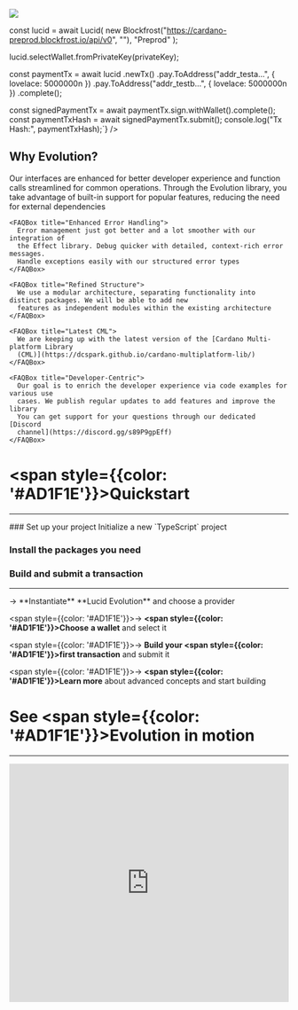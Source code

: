 
<div style={{ marginBottom: "10rem" }}></div>

![](/lucid-evolution-al-red.png)

<div className="fade-in">
  <Hero
    title="Lucid Evolution"
    subtitle="Highly scalable, production-ready transaction builder & off-chain framework for users and dApps on Cardano"
    ctaText="Start here"
    ctaLink="/install"
    ctaText2="Learn more"
    ctaLink2="/documentation/core-concepts/instantiate-evolution"
  />
</div>

<div style={{ marginBottom: "17rem" }}></div>

<Bleed full>
  <ResponsiveContainer>
    <AnimatedCode 
      style={{ 
        maxWidth: '100%', 
        overflowX: 'auto', 
        border: '1px solid #8b0000',
        borderRadius: '8px',
        boxShadow: '0 20px 40px rgba(0,0,0,0.1)',
        marginBottom: '2rem'  
      }} 
      code={`import { Lucid, Blockfrost } from "@lucid-evolution/lucid";

const lucid = await Lucid(
new Blockfrost("https://cardano-preprod.blockfrost.io/api/v0", "<blockfrost-api-key>"),
"Preprod"
);

lucid.selectWallet.fromPrivateKey(privateKey);

const paymentTx = await lucid
.newTx()
.pay.ToAddress("addr_testa...", { lovelace: 5000000n })
.pay.ToAddress("addr_testb...", { lovelace: 5000000n })
.complete();

const signedPaymentTx = await paymentTx.sign.withWallet().complete();
const paymentTxHash = await signedPaymentTx.submit();
console.log("Tx Hash:", paymentTxHash);`}
/>

<div>
<h2 style={{ fontSize: '1.8rem', marginBottom: '1rem', color: 'white' }}>
Why <span style={{ color: '#8b0000' }}>Evolution</span>?
</h2>

<FAQBox title="Improved APIs">
  Our interfaces are enhanced for better developer experience and function calls
  streamlined for common operations. Through the Evolution library, you take
  advantage of built-in support for popular features, reducing the need for
  external dependencies
</FAQBox>

    <FAQBox title="Enhanced Error Handling">
      Error management just got better and a lot smoother with our integration of
      the Effect library. Debug quicker with detailed, context-rich error messages.
      Handle exceptions easily with our structured error types
    </FAQBox>

    <FAQBox title="Refined Structure">
      We use a modular architecture, separating functionality into distinct packages. We will be able to add new
      features as independent modules within the existing architecture
    </FAQBox>

    <FAQBox title="Latest CML">
      We are keeping up with the latest version of the [Cardano Multi-platform Library
      (CML)](https://dcspark.github.io/cardano-multiplatform-lib/)
    </FAQBox>

    <FAQBox title="Developer-Centric">
      Our goal is to enrich the developer experience via code examples for various use
      cases. We publish regular updates to add features and improve the library
      You can get support for your questions through our dedicated [Discord
      channel](https://discord.gg/s89P9gpEff)
    </FAQBox>

  </div>
</ResponsiveContainer>

</Bleed>

<div style={{ marginBottom: "6rem" }}></div>

# <span style={{color: '#AD1F1E'}}>Quickstart</span>

---

<Steps>
### Set up your project
Initialize a new `TypeScript` project

### Install the packages you need

<Cards>
  <Cards.Card title="Lucid Evolution packages" href="/install" />
</Cards>

### Build and submit a transaction

---

<Steps>
<span style={{color: '#AD1F1E'}}>→</span> **Instantiate** **<span style={{color: '#AD1F1E'}}>Lucid Evolution</span>** and choose a provider
<Cards>
  <Cards.Card
    title = "Core Concept 1: Instantiation"
    href = "/documentation/core-concepts/instantiate-evolution"
  />
</Cards>

<span style={{color: '#AD1F1E'}}>→</span>  **<span style={{color: '#AD1F1E'}}>Choose</span>** **a wallet** and select it

<Cards>
  <Cards.Card
    title="Core Concept 2: Choose wallet"
    href="/documentation/core-concepts/choose-wallet"
  />
</Cards>

<span style={{color: '#AD1F1E'}}>→</span>  **Build your <span style={{color: '#AD1F1E'}}>first transaction</span>** and submit it

<Cards>
  <Cards.Card
    title="Core Concept 3: Your first transaction"
    href="/documentation/core-concepts/first-transaction"
  />
</Cards>

<span style={{color: '#AD1F1E'}}>→</span> **<span style={{color: '#AD1F1E'}}>Learn more</span>** about advanced concepts and start building

<Cards>
  <Cards.Card
    icon = "🥽"
    title = " Deep Dive Series"
    href = "/documentation/deep-dives/make-payments"
  />
</Cards>
</Steps>
</Steps>

<div style={{ marginBottom: "6rem" }}></div>

# See <span style={{color: '#AD1F1E'}}>Evolution</span> in motion

---

<div align="center">
  <iframe
    width="100%"
    height="430"
    src="https://www.youtube.com/embed/aCV7XzyMUNw"
    title="Lucid Evolution Introduction"
    frameborder="0"
    allow="accelerometer; autoplay; clipboard-write; encrypted-media; gyroscope; picture-in-picture"
    allowfullscreen
  />
</div>
<div style={{ marginBottom: "6rem" }}></div>
# <span style={{color: '#AD1F1E'}}>F.A.Q.</span>

---

<div style={{ marginBottom: "2.5rem" }}></div>

<FAQBox title="What is Lucid Evolution?">
  Lucid Evolution is an off-chain framework library for Cardano, designed to
  facilitate developers needs and the development of decentralized applications.
  It includes various packages such as utilities for signing data, Plutus
  integration, and wallet management, all built using TypeScript to ensure type
  safety and a better developer experience
</FAQBox>

<FAQBox title="How does Lucid Evolution ensure compatibility with Cardano's evolving scene?">
  The library is actively maintained to ensure compatibility in all areas, just
  like with Chang Hardfork. We have been involved in updating our fee models,
  and functionalities to support upcoming changes.
</FAQBox>

<FAQBox title="Can I contribute to the development?">
  Yes, of course! Contributions to Lucid Evolution are welcome. You have an
  idea? You can submit issues, feature requests, or pull requests on our GitHub
  repository to help improve the library and its documentation
</FAQBox>

<FAQBox title="How can I get help?">
  You can join the Anastasia Labs [Discord
  channel](https://discord.gg/s89P9gpEff) to get help from the community and
  our team. We also have a dedicated channel for Lucid Evolution where you can
  ask questions, share your ideas, and get help with your projects
</FAQBox>

  title,
  subtitle,
  ctaText,
  ctaLink,
  ctaText2,
  ctaLink2,
}) {
  const [isHovered1, setIsHovered1] = useState(false);
  const [isHovered2, setIsHovered2] = useState(false);
  const [displayText, setDisplayText] = useState("");
  const [isTyping, setIsTyping] = useState(true);
  const [showCursor, setShowCursor] = useState(true);
  const [textColor, setTextColor] = useState("gray");

const fullText = "Evolution";
const partialText = "Evolu";

useEffect(() => {
let isMounted = true;

    const animateText = async () => {
      for (let i = 0; i <= partialText.length; i++) {
        if (!isMounted) break;
        setDisplayText(partialText.slice(0, i));
        await new Promise((resolve) => setTimeout(resolve, 100));
      }

      await new Promise((resolve) => setTimeout(resolve, 500));

      for (let i = partialText.length; i >= 0; i--) {
        if (!isMounted) break;
        setDisplayText(partialText.slice(0, i));
        await new Promise((resolve) => setTimeout(resolve, 50));
      }

      setTextColor("#8b0000");

      for (let i = 0; i <= fullText.length; i++) {
        if (!isMounted) break;
        setDisplayText(fullText.slice(0, i));
        await new Promise((resolve) => setTimeout(resolve, 100));
      }

      setIsTyping(false);

      await new Promise((resolve) => setTimeout(resolve, 7000));

      setTextColor("gray");
      setDisplayText("");
      setIsTyping(true);

      if (isMounted) {
        animateText();
      }
    };

    animateText();

    const cursorInterval = setInterval(() => {
      if (isMounted) setShowCursor((prev) => !prev);
    }, 530);

    return () => {
      isMounted = false;
      clearInterval(cursorInterval);
    };

}, []);

const buttonStyle = (isHovered, isPrimary) => ({
padding: "0.6rem 1.2rem",
backgroundColor: isPrimary
? isHovered
? "#a50000"
: "#8b0000"
: "transparent",
color: isPrimary ? "white" : "#8b0000",
textDecoration: "none",
borderRadius: "6px",
transition: "all 0.3s ease",
border: isPrimary ? "none" : "2px solid #8b0000",
boxShadow: isHovered
? "0 4px 6px rgba(0, 0, 0, 0.1)"
: "0 2px 4px rgba(0, 0, 0, 0.05)",
transform: isHovered ? "translateY(-1px)" : "translateY(0)",
fontWeight: "600",
fontSize: "0.8rem",
letterSpacing: "0.5px",
display: "inline-flex",
alignItems: "center",
justifyContent: "center",
textAlign: "center",
margin: "0 0.5rem",
fontFamily:
"'Inter', -apple-system, BlinkMacSystemFont, 'Segoe UI', Roboto, sans-serif",
textTransform: "uppercase",
minWidth: "10px",
gap: "8px",
});

const [firstPart, secondPart] = title.split(" ");

return (

<div style={{ textAlign: "center" }}>
  <h1
    style={{
      fontSize: "3rem",
      marginBottom: "1rem",
      fontWeight: "bold",
      color: "white",
    }}
  >
    {firstPart}{" "}
    <span
      style={{
        color: textColor,
        transition: "color 0.5s ease-in-out",
        position: "relative",
      }}
    >
      {displayText}
      <span
        style={{
          position: "absolute",
          right: "-0.1em",
          borderRight:
            showCursor && isTyping ? `2px solid ${textColor}` : "none",
          animation: "blink 0.7s infinite",
        }}
      ></span>
    </span>
  </h1>
  <p
    style={{
      fontSize: "1.2rem",
      marginBottom: "2rem",
      color: "#666666",
      maxWidth: "600px",
      margin: "0 auto 2rem",
    }}
  >
    {subtitle}
  </p>
  <div style={{ display: "flex", justifyContent: "center" }}>
    <a
      href={ctaLink}
      style={buttonStyle(isHovered1, true)}
      onMouseEnter={() => setIsHovered1(true)}
      onMouseLeave={() => setIsHovered1(false)}
    >
      <span style={{ fontSize: "1em" }}>&#x21b3;</span> {/* Arrow (Unicode) */}
      {ctaText}
    </a>
    <a
      href={ctaLink2}
      style={buttonStyle(isHovered2, false)}
      onMouseEnter={() => setIsHovered2(true)}
      onMouseLeave={() => setIsHovered2(false)}
    >
      {ctaText2}
      <span style={{ fontSize: "1em" }}>📖</span> {/* book (Unicode) */}
    </a>
  </div>
</div>
); }

  const [isMobile, setIsMobile] = useState(false);

useEffect(() => {
const checkMobile = () => {
setIsMobile(window.innerWidth <= 768);
};
checkMobile();
window.addEventListener('resize', checkMobile);
return () => window.removeEventListener('resize', checkMobile);
}, []);

return (

<div
  style={{
    backgroundColor: "rgba(220, 38, 38, 0.05)",
    borderRadius: "8px",
    padding: isMobile ? "1rem" : "1.5rem",
  }}
>
  <h3
    style={{
      fontSize: isMobile ? "1.2rem" : "1.4rem",
      marginBottom: "1rem",
      color: "#dc2626",
    }}
  >
    Key Features
  </h3>
  <ul
    style={{
      listStyleType: "none",
      padding: 0,
      margin: 0,
    }}
  >
    {features.map((feature, index) => (
      <li
        key={index}
        style={{
          marginBottom: isMobile ? "0.5rem" : "0.75rem",
          display: "flex",
          alignItems: "flex-start",
        }}
      >
        <span
          style={{
            color: "#dc2626",
            marginRight: "0.75rem",
            fontSize: isMobile ? "1rem" : "1.2rem",
            flexShrink: 0,
          }}
        >
          ▹
        </span>
        <span
          style={{
            fontSize: isMobile ? "0.9rem" : "1rem",
            color: "#333",
          }}
        >
          {feature}
        </span>
      </li>
    ))}
  </ul>
</div>
); }

 const grayKeywords = ["import", "from", "const", "await", "new", "console"];
 const highlightedKeywords = [
"Lucid",
"pay",
"ToAddress",
"sign",
"newTx",
"withWallet",
"selectWallet",
"fromPrivateKey",
"submit",
"complete",
];

const [isMobile, setIsMobile] = useState(false);
const [displayedCode, setDisplayedCode] = useState("");
const [showCursor, setShowCursor] = useState(true);
const [isCursorBlinking, setIsCursorBlinking] = useState(true);
const [showConfirmation, setShowConfirmation] = useState(false);
const [isSubmitting, setIsSubmitting] = useState(false);
const [isGlowing, setIsGlowing] = useState(false);
const [progress, setProgress] = useState(0);
const [spinnerAngle, setSpinnerAngle] = useState(0);
const [typedCommand, setTypedCommand] = useState("");
const [isCommandFullyTyped, setIsCommandFullyTyped] = useState(false);
const [startColorTransition, setStartColorTransition] = useState(false);

const getRandomTypingDelay = () => Math.random() * 50 + 20;

const lineCount = code.split("\n").length;
const lineHeight = 1.3; // em
const codeHeight = `${lineCount * lineHeight}em`;
const terminalHeight = "120px";
const headerHeight = "40px";
const componentHeight = `calc(${codeHeight} + ${terminalHeight} + ${headerHeight} - 2em)`;

const fastForwardIndex = code.indexOf("signedPaymentTx.");
const fastForwardSection = code.slice(0, fastForwardIndex);
const normalTypingSection = code.slice(fastForwardIndex);

useEffect(() => {
const checkMobile = () => {
setIsMobile(window.innerWidth <= 768);
};
checkMobile();
window.addEventListener('resize', checkMobile);
return () => window.removeEventListener('resize', checkMobile);
}, []);

useEffect(() => {
let isMounted = true;

    const animateCode = async () => {
      let currentCode = "";
      for (let i = 0; i < fastForwardSection.length; i++) {
        if (!isMounted) break;
        currentCode += fastForwardSection[i];
        setDisplayedCode(currentCode);
        await new Promise((resolve) => setTimeout(resolve, 5));
      }

      await new Promise((resolve) => setTimeout(resolve, 500));

      for (let i = 0; i < normalTypingSection.length; i++) {
        if (!isMounted) break;
        currentCode += normalTypingSection[i];
        setDisplayedCode(currentCode);
        if (normalTypingSection[i] === "\n") {
          await new Promise((resolve) => setTimeout(resolve, 500));
        } else {
          await new Promise((resolve) =>
            setTimeout(resolve, getRandomTypingDelay()),
          );
        }
      }

      await new Promise((resolve) => setTimeout(resolve, 500));

      const command = "run make_payment.ts";
      for (let i = 0; i < command.length; i++) {
        if (!isMounted) break;
        setTypedCommand((prev) => prev + command[i]);
        await new Promise((resolve) => setTimeout(resolve, 50));
      }

      setIsCommandFullyTyped(true);
      await new Promise((resolve) => setTimeout(resolve, 200));
      setStartColorTransition(true);

      await new Promise((resolve) => setTimeout(resolve, 500));

      setIsSubmitting(true);
      setIsGlowing(true);
      setIsCursorBlinking(false);

      const startTime = Date.now();
      const duration = 3000;
      const animateProgress = () => {
        const elapsedTime = Date.now() - startTime;
        const newProgress = Math.min((elapsedTime / duration) * 100, 100);
        setProgress(newProgress);
        if (newProgress < 100 && isMounted) {
          requestAnimationFrame(animateProgress);
        } else {
          setIsSubmitting(false);
          setIsGlowing(false);
          setShowConfirmation(true);
        }
      };
      animateProgress();

      await new Promise((resolve) => setTimeout(resolve, duration));

      if (isMounted) {
        setShowConfirmation(true);
      }

      await new Promise((resolve) => setTimeout(resolve, 4000));
      if (isMounted) {
        setDisplayedCode("");
        setShowConfirmation(false);
        setProgress(0);
        setTypedCommand("");
        setIsCommandFullyTyped(false);
        setStartColorTransition(false);
        setIsCursorBlinking(true);
      }

      setTimeout(() => {
        if (isMounted) animateCode();
      }, 1000);
    };

    animateCode();

    const cursorInterval = setInterval(() => {
      if (isMounted) setShowCursor((prev) => !prev);
    }, 530);

    return () => {
      isMounted = false;
      clearInterval(cursorInterval);
    };

}, [code, fastForwardSection, normalTypingSection]);

useEffect(() => {
let animationFrameId;
const animateSpinner = () => {
setSpinnerAngle((prevAngle) => (prevAngle + 10) % 360);
animationFrameId = requestAnimationFrame(animateSpinner);
};

    if (isSubmitting) {
      animateSpinner();
    }

    return () => {
      if (animationFrameId) {
        cancelAnimationFrame(animationFrameId);
      }
    };

}, [isSubmitting]);

const allKeywords = [...grayKeywords, ...highlightedKeywords];
const keywordRegex = new RegExp(`\\b(${allKeywords.join("|")})\\b`, "g");

const LoadingSpinner = () => (

<div style={{ display: "inline-block", marginLeft: "10px" }}>
  <div
    style={{
      width: "16px",
      height: "16px",
      border: "2px solid #2d2d2d",
      borderTop: "2px solid #ff6b6b",
      borderRadius: "50%",
      transform: `rotate(${spinnerAngle}deg)`,
    }}
  ></div>
</div>
);

const SuccessIcon = () => (

<svg
  width="16"
  height="16"
  viewBox="0 0 20 20"
  fill="none"
  xmlns="http://www.w3.org/2000/svg"
  style={{ marginRight: "6px" }}
>
  <circle cx="10" cy="10" r="8" stroke="#2ecc71" strokeWidth="2" />
  <path
    d="M6 10L9 13L14 8"
    stroke="#2ecc71"
    strokeWidth="2"
    strokeLinecap="round"
    strokeLinejoin="round"
  />
</svg>
);

return (

 <div
      style={{
        position: "relative",
        height: componentHeight,
        overflow: "hidden",
        borderRadius: "8px",
        fontFamily: 'Consolas, Monaco, "Andale Mono", "Ubuntu Mono", monospace',
        boxShadow: "0 4px 6px rgba(0, 0, 0, 0.1)",
        fontSize: isMobile ? '12px' : '14px',
        ...style,
      }}
    >
{/* IDE-like header with gradient */}
<div
        style={{
          background: "linear-gradient(to right, #2a2a2a, #3a3a3a)",
          padding: "8px 16px",
          height: headerHeight,
          borderTopLeftRadius: "8px",
          borderTopRightRadius: "8px",
          display: "flex",
          alignItems: "center",
          borderBottom: "1px solid #444",
        }}
      >
<span
style={{
            color: "rgba(255, 255, 255, 0.6)",
            fontSize: isMobile ? "12px" : "14px",
            display: "flex",
            alignItems: "center",
            fontWeight: "400",
          }} >
<svg
width="16"
height="16"
viewBox="0 0 24 24"
fill="none"
xmlns="http://www.w3.org/2000/svg"
style={{ marginRight: "8px", opacity: 0.6 }} >
<path
              d="M13 9V3.5L18.5 9M6 2C4.89 2 4 2.89 4 4V20C4 21.11 4.89 22 6 22H18C19.11 22 20 21.11 20 20V8L14 2H6Z"
              fill="currentColor"
            />
</svg>
make_payment.ts
</span>
</div>

      {/* Code content */}
       <div
        style={{
          position: "relative",
          backgroundColor: "#1e1e1e",
          height: `calc(100% - ${headerHeight})`,
          display: "flex",
          flexDirection: "column",
        }}
      >
        <pre
          style={{
            backgroundColor: "transparent",
            height: codeHeight,
            overflow: "auto",
            margin: 0,
            padding: "16px",
            flexGrow: 1,
          }}
        >
          <code
            style={{
              whiteSpace: "pre-wrap",
              wordBreak: "break-all",
              overflowWrap: "break-word",
              display: "block",
              lineHeight: `${lineHeight}em`,
              fontFamily:
                'SFMono-Regular, Menlo, Monaco, Consolas, "Liberation Mono", "Courier New", monospace',
            }}
          >
            {displayedCode.split("\n").map((line, lineIndex) => (
              <div
                key={lineIndex}
                style={{
                  minHeight: "1.3em",
                  display: "flex",
                  flexWrap: "wrap",
                }}
              >
                {line
                  ? line.split(keywordRegex).map((part, partIndex) => {
                      let style = {};
                      if (grayKeywords.includes(part)) {
                        style.color = "gray";
                      } else if (highlightedKeywords.includes(part)) {
                        style.color = "#ff6b6b";
                      }
                      return (
                        <span key={partIndex} style={style}>
                          {part}
                        </span>
                      );
                    })
                  : null}
                {lineIndex === displayedCode.split("\n").length - 1 &&
                  isCursorBlinking && (
                    <span
                      style={{
                        borderLeft: showCursor ? "2px solid #fff" : "none",
                        marginLeft: "2px",
                        animation: "blink 0.7s infinite",
                      }}
                    >
                      &nbsp;
                    </span>
                  )}
              </div>
            ))}
          </code>
        </pre>
        <div
          style={{
            padding: "12px 16px",
            backgroundColor: "#2d2d2d",
            borderBottomLeftRadius: "8px",
            borderBottomRightRadius: "8px",
            fontFamily: 'Consolas, Monaco, "Andale Mono", "Ubuntu Mono", monospace',
            fontSize: isMobile ? "11px" : "14px",
            height: terminalHeight,
            overflowY: "auto",
            display: "flex",
            flexDirection: "column",
            justifyContent: "flex-start",
          }}
        >
          <div
            style={{
              color: "#b3b3b3",
              marginBottom: "8px",
              display: "flex",
              alignItems: "center",
              paddingTop: "6px",
            }}
          >
            <span style={{ color: "#ff6b6b", marginRight: "4px" }}>λ</span>
            <span style={{ color: "rgba(255, 255, 255, 0.4)", marginRight: "8px" }}>{">"}</span>
            {(typedCommand || isCommandFullyTyped) && (
              <span
                style={{
                  transition: "text-shadow 0.3s ease-in-out",
                  textShadow: isGlowing
                    ? "0 0 5px rgba(86, 156, 214, 0.60)"
                    : "none",
                }}
              >
                {isCommandFullyTyped ? (
                  <>
                    <span
                      style={{
                        color: startColorTransition ? "#ff6b6b" : "#b3b3b3",
                        transition: "color 0.5s ease-in-out",
                      }}
                    >
                      run
                    </span>
                    <span style={{ color: "#b3b3b3" }}> make_payment.ts</span>
                  </>
                ) : (
                  <span style={{ color: "#b3b3b3" }}>{typedCommand}</span>
                )}
              </span>
            )}
            {isSubmitting && <LoadingSpinner />}
          </div>
          {showConfirmation && (
            <div style={{ animation: "fadeIn 0.5s ease-in-out" }}>
              <div
                style={{
                  maxWidth: isMobile ? "100%" : "49%",
                  margin: isMobile ? "4px 0" : "0 0px",
                  padding: "8px",
                  borderRadius: "4px",
                  backgroundColor: "rgba(255, 255, 255, 0.05)",
                  color: "#b3b3b3",
                  display: "flex",
                  flexDirection: isMobile ? "column" : "row",
                  alignItems: "flex-start",
                  fontSize: isMobile ? "10px" : "inherit",
                }}
              >
                <span style={{ marginRight: "5px", whiteSpace: "nowrap" }}>
                  Tx Hash:
                </span>
                <span
                  style={{
                    color: "#ff6b6b",
                    background: "rgba(255, 107, 107, 0.1)",
                    padding: "2px 4px",
                    borderRadius: "2px",
                    wordBreak: "break-all",
                  }}
                >
                  your_tx_hash
              </span>
            </div>
            <div
              style={{
                maxWidth: isMobile ? "100%" : "49%",
                margin: "4px 0",
                padding: "8px",
                borderRadius: "4px",
                backgroundColor: "rgba(46, 204, 113, 0.1)",
                display: "flex",
                alignItems: "center",
              }}
            >
              <SuccessIcon />
              <span
                style={{
                  color: "#2ecc71",
                  fontFamily: '"Segoe UI", Tahoma, Geneva, Verdana, sans-serif',
                  fontSize: isMobile ? "11px" : "14px",
                  fontWeight: "600",
                }}
              >
                Transaction submitted successfully!
              </span>
            </div>
          </div>
        )}
      </div>

      {/* Progress bar */}
      {(isSubmitting || progress > 0) && (
        <div
          style={{
            position: "absolute",
            top: 0,
            left: 0,
            right: 0,
            height: "2px",
            background: "linear-gradient(to right, #c0392b, #e74c3c)",
            width: `${progress}%`,
            transition: "width 0.1s linear",
            zIndex: 10,
          }}
        />
      )}
    </div>

  </div>
);

<style jsx global>{`
  .fade-in {
    animation: fadeIn 0.85s ease-in;
  }
  .fade-in-delayed {
    animation: fadeIn 0.85s ease-in 1s;
    opacity: 0;
    animation-fill-mode: forwards;
  }
  @keyframes fadeIn {
    from {
      opacity: 0;
    }
    to {
      opacity: 1;
    }
  }
  @keyframes blink {
    0%,
    100% {
      opacity: 1;
    }
    50% {
      opacity: 0;
    }
  }
`}</style>

}

  const [isMobile, setIsMobile] = useState(false);

useEffect(() => {
const checkMobile = () => {
setIsMobile(window.innerWidth <= 768);
};
checkMobile();
window.addEventListener('resize', checkMobile);
return () => window.removeEventListener('resize', checkMobile);
}, []);

return (

<div
  style={{
    display: "flex",
    flexDirection: isMobile ? "column" : "row",
    justifyContent: "space-between",
    alignItems: isMobile ? "center" : "flex-start",
    gap: isMobile ? "1rem" : "2rem",
  }}
>
  {children.map((child, index) => (
    <div
      key={index}
      style={{
        flex: isMobile ? "1 1 100%" : index === 0 ? "0 0 65%" : "0 0 30%",
        maxWidth: isMobile ? "100%" : index === 0 ? "65%" : "30%",
        marginTop: isMobile ? "1rem" : index === 1 ? "5rem" : "0",
        textAlign: isMobile ? "center" : "left",
      }}
    >
      {child}
    </div>
  ))}
</div>
); }

  const [isMobile, setIsMobile] = useState(false);
  
useEffect(() => {
const checkMobile = () => {
setIsMobile(window.innerWidth <= 768);
};
checkMobile();
window.addEventListener('resize', checkMobile);
return () => window.removeEventListener('resize', checkMobile);
}, []);

return (

<details
  className="last-of-type:mb-0 rounded-lg bg-neutral-50 dark:bg-neutral-800 p-2 mt-4"
  style={{ fontSize: isMobile ? "14px" : "16px" }}
>
  <summary>
    <strong
      className="text-lg"
      style={{ fontSize: isMobile ? "16px" : "18px" }}
    >
      {title}
    </strong>
  </summary>
  <div className="nx-p-2">{children}</div>
</details>
); }
